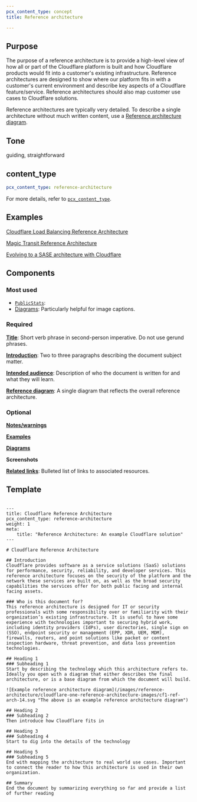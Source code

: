 ```yaml
---
pcx_content_type: concept
title: Reference architecture

---
```



## Purpose

The purpose of a reference architecture is to provide a high-level view of how all or part of the Cloudflare platform is built and how Cloudflare products would fit into a customer's existing infrastructure. Reference architectures are designed to show where our platform fits in with a customer's current environment and describe key aspects of a Cloudflare feature/service. Reference architectures should also map customer use cases to Cloudflare solutions.

Reference architectures are typically very detailed. To describe a single architecture without much written content, use a [Reference architecture diagram](/style-guide/documentation-content-strategy/content-types/reference-architecture-diagram/).

## Tone

guiding, straightforward

## content_type

```yaml
pcx_content_type: reference-architecture
```

For more details, refer to [`pcx_content_type`](/style-guide/frontmatter/custom-properties/#pcx_content_type).

## Examples

[Cloudflare Load Balancing Reference Architecture](/reference-architecture/architectures/load-balancing/)

[Magic Transit Reference Architecture](/reference-architecture/architectures/magic-transit/)

[Evolving to a SASE architecture with Cloudflare](/reference-architecture/architectures/sase/)

## Components

### Most used

- [`PublicStats`](/style-guide/components/public-stats/): <Render file="public-stats-definition" />
- [Diagrams](/style-guide/documentation-content-strategy/component-attributes/diagrams/): Particularly helpful for image captions.

### Required

[**Title**](/style-guide/documentation-content-strategy/component-attributes/titles/): Short verb phrase in second-person imperative. Do not use gerund phrases.

[**Introduction**](/style-guide/documentation-content-strategy/component-attributes/introduction/): Two to three paragraphs describing the document subject matter.

[**Intended audience**](/style-guide/documentation-content-strategy/component-attributes/intended-audience/): Description of who the document is written for and what they will learn.

[**Reference diagram**](/style-guide/documentation-content-strategy/component-attributes/reference-diagram/): A single diagram that reflects the overall reference architecture.

### Optional

[**Notes/warnings**](/style-guide/documentation-content-strategy/component-attributes/notes-tips-warnings/)

[**Examples**](/style-guide/documentation-content-strategy/component-attributes/examples/)

[**Diagrams**](/style-guide/documentation-content-strategy/component-attributes/diagrams/)

**Screenshots**

[**Related links**](/style-guide/documentation-content-strategy/component-attributes/links/): Bulleted list of links to associated resources.

## Template

```

---
title: Cloudflare Reference Architecture
pcx_content_type: reference-architecture
weight: 1
meta:
    title: "Reference Architecture: An example Cloudflare solution"
---

# Cloudflare Reference Architecture

## Introduction
Cloudflare provides software as a service solutions (SaaS) solutions for performance, security, reliability, and developer services. This reference architecture focuses on the security of the platform and the network these services are built on, as well as the broad security capabilities the services offer for both public facing and internal facing assets.

### Who is this document for?
This reference architecture is designed for IT or security professionals with some responsibility over or familiarity with their organization’s existing infrastructure. It is useful to have some experience with technologies important to securing hybrid work, including identity providers (IdPs), user directories, single sign on (SSO), endpoint security or management (EPP, XDR, UEM, MDM), firewalls, routers, and point solutions like packet or content inspection hardware, threat prevention, and data loss prevention technologies.

## Heading 1
### Subheading 1
Start by describing the technology which this architecture refers to. Ideally you open with a diagram that either describes the final architecture, or is a base diagram from which the document will build.

![Example reference architecture diagram](/images/reference-architecture/cloudflare-one-reference-architecture-images/cf1-ref-arch-14.svg "The above is an example reference architecture diagram")

## Heading 2
### Subheading 2
Then introduce how Cloudflare fits in

## Heading 3
### Subheading 4
Start to dig into the details of the technology

## Heading 5
### Subheading 5
End with mapping the architecture to real world use cases. Important to connect the reader to how this architecture is used in their own organization.

## Summary
End the document by summarizing everything so far and provide a list of further reading


```
